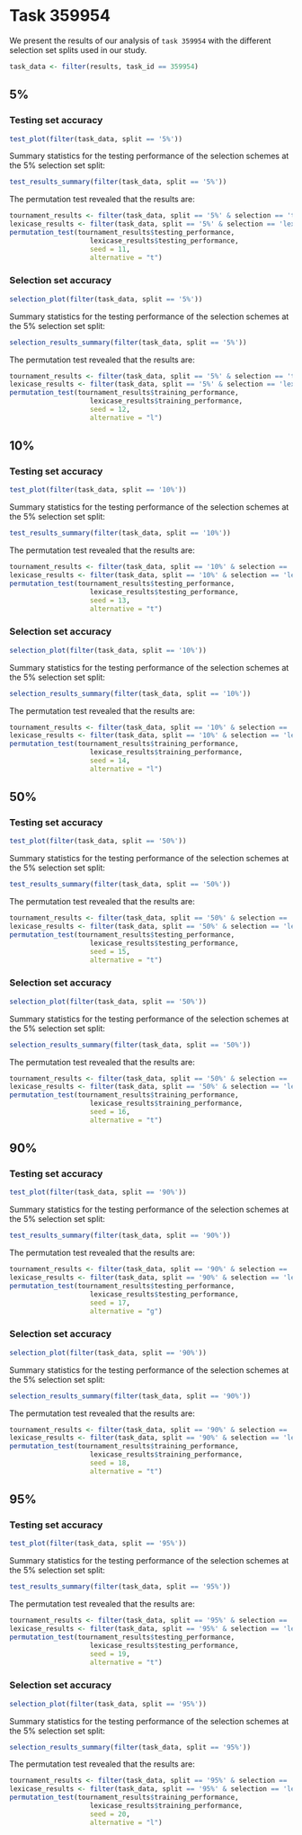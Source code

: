 # Task 359954

We present the results of our analysis of `task 359954` with the different selection set splits used in our study.

```r
task_data <- filter(results, task_id == 359954)
```

## 5%

### Testing set accuracy

```r
test_plot(filter(task_data, split == '5%'))
```

Summary statistics for the testing performance of the selection schemes at the 5% selection set split:
```r
test_results_summary(filter(task_data, split == '5%'))
```

The permutation test revealed that the results are:
```r
tournament_results <- filter(task_data, split == '5%' & selection == 'tournament')
lexicase_results <- filter(task_data, split == '5%' & selection == 'lexicase')
permutation_test(tournament_results$testing_performance,
                    lexicase_results$testing_performance,
                    seed = 11,
                    alternative = "t")
```

### Selection set accuracy

```r
selection_plot(filter(task_data, split == '5%'))
```

Summary statistics for the testing performance of the selection schemes at the 5% selection set split:
```r
selection_results_summary(filter(task_data, split == '5%'))
```

The permutation test revealed that the results are:
```r
tournament_results <- filter(task_data, split == '5%' & selection == 'tournament')
lexicase_results <- filter(task_data, split == '5%' & selection == 'lexicase')
permutation_test(tournament_results$training_performance,
                    lexicase_results$training_performance,
                    seed = 12,
                    alternative = "l")
```

## 10%

### Testing set accuracy

```r
test_plot(filter(task_data, split == '10%'))
```

Summary statistics for the testing performance of the selection schemes at the 5% selection set split:
```r
test_results_summary(filter(task_data, split == '10%'))
```

The permutation test revealed that the results are:
```r
tournament_results <- filter(task_data, split == '10%' & selection == 'tournament')
lexicase_results <- filter(task_data, split == '10%' & selection == 'lexicase')
permutation_test(tournament_results$testing_performance,
                    lexicase_results$testing_performance,
                    seed = 13,
                    alternative = "t")
```

### Selection set accuracy

```r
selection_plot(filter(task_data, split == '10%'))
```

Summary statistics for the testing performance of the selection schemes at the 5% selection set split:
```r
selection_results_summary(filter(task_data, split == '10%'))
```

The permutation test revealed that the results are:
```r
tournament_results <- filter(task_data, split == '10%' & selection == 'tournament')
lexicase_results <- filter(task_data, split == '10%' & selection == 'lexicase')
permutation_test(tournament_results$training_performance,
                    lexicase_results$training_performance,
                    seed = 14,
                    alternative = "l")
```

## 50%

### Testing set accuracy

```r
test_plot(filter(task_data, split == '50%'))
```

Summary statistics for the testing performance of the selection schemes at the 5% selection set split:
```r
test_results_summary(filter(task_data, split == '50%'))
```

The permutation test revealed that the results are:
```r
tournament_results <- filter(task_data, split == '50%' & selection == 'tournament')
lexicase_results <- filter(task_data, split == '50%' & selection == 'lexicase')
permutation_test(tournament_results$testing_performance,
                    lexicase_results$testing_performance,
                    seed = 15,
                    alternative = "t")
```

### Selection set accuracy

```r
selection_plot(filter(task_data, split == '50%'))
```

Summary statistics for the testing performance of the selection schemes at the 5% selection set split:
```r
selection_results_summary(filter(task_data, split == '50%'))
```

The permutation test revealed that the results are:
```r
tournament_results <- filter(task_data, split == '50%' & selection == 'tournament')
lexicase_results <- filter(task_data, split == '50%' & selection == 'lexicase')
permutation_test(tournament_results$training_performance,
                    lexicase_results$training_performance,
                    seed = 16,
                    alternative = "t")
```

## 90%

### Testing set accuracy

```r
test_plot(filter(task_data, split == '90%'))
```

Summary statistics for the testing performance of the selection schemes at the 5% selection set split:
```r
test_results_summary(filter(task_data, split == '90%'))
```

The permutation test revealed that the results are:
```r
tournament_results <- filter(task_data, split == '90%' & selection == 'tournament')
lexicase_results <- filter(task_data, split == '90%' & selection == 'lexicase')
permutation_test(tournament_results$testing_performance,
                    lexicase_results$testing_performance,
                    seed = 17,
                    alternative = "g")
```

### Selection set accuracy

```r
selection_plot(filter(task_data, split == '90%'))
```

Summary statistics for the testing performance of the selection schemes at the 5% selection set split:
```r
selection_results_summary(filter(task_data, split == '90%'))
```

The permutation test revealed that the results are:
```r
tournament_results <- filter(task_data, split == '90%' & selection == 'tournament')
lexicase_results <- filter(task_data, split == '90%' & selection == 'lexicase')
permutation_test(tournament_results$training_performance,
                    lexicase_results$training_performance,
                    seed = 18,
                    alternative = "t")
```

## 95%

### Testing set accuracy

```r
test_plot(filter(task_data, split == '95%'))
```

Summary statistics for the testing performance of the selection schemes at the 5% selection set split:
```r
test_results_summary(filter(task_data, split == '95%'))
```

The permutation test revealed that the results are:
```r
tournament_results <- filter(task_data, split == '95%' & selection == 'tournament')
lexicase_results <- filter(task_data, split == '95%' & selection == 'lexicase')
permutation_test(tournament_results$testing_performance,
                    lexicase_results$testing_performance,
                    seed = 19,
                    alternative = "t")
```

### Selection set accuracy

```r
selection_plot(filter(task_data, split == '95%'))
```

Summary statistics for the testing performance of the selection schemes at the 5% selection set split:
```r
selection_results_summary(filter(task_data, split == '95%'))
```

The permutation test revealed that the results are:
```r
tournament_results <- filter(task_data, split == '95%' & selection == 'tournament')
lexicase_results <- filter(task_data, split == '95%' & selection == 'lexicase')
permutation_test(tournament_results$training_performance,
                    lexicase_results$training_performance,
                    seed = 20,
                    alternative = "l")
```